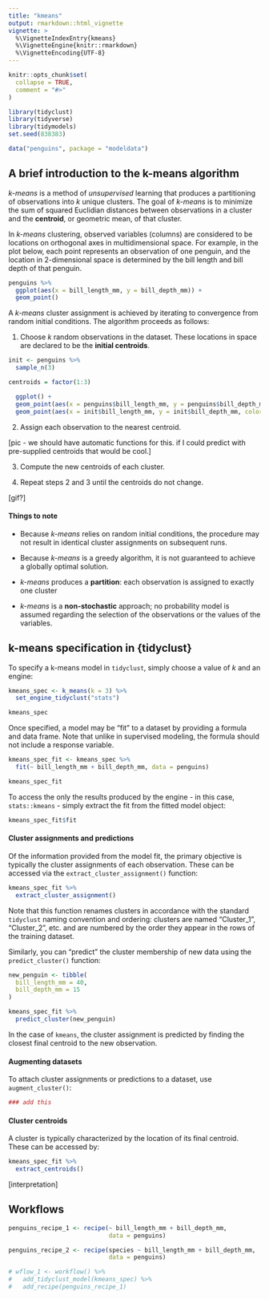 ```yaml
---
title: "kmeans"
output: rmarkdown::html_vignette
vignette: >
  %\VignetteIndexEntry{kmeans}
  %\VignetteEngine{knitr::rmarkdown}
  %\VignetteEncoding{UTF-8}
---
```


```r
knitr::opts_chunk$set(
  collapse = TRUE,
  comment = "#>"
)
```

```r
library(tidyclust)
library(tidyverse)
library(tidymodels)
set.seed(838383)

data("penguins", package = "modeldata")
```

## A brief introduction to the k-means algorithm

*k-means* is a method of *unsupervised* learning that produces a partitioning of
observations into *k* unique clusters.  The goal of *k-means* is to minimize the sum of
squared Euclidian distances between observations in a cluster and the **centroid**,
or geometric mean, of that cluster.

In *k-means* clustering, observed variables (columns) are considered to be locations
on orthogonal axes in multidimensional space.  For example, in the plot below,
each point represents an observation of one penguin, and the location in 2-dimensional
space is determined by the bill length and bill depth of that penguin.

```r
penguins %>%
  ggplot(aes(x = bill_length_mm, y = bill_depth_mm)) + 
  geom_point()
```


A *k-means* cluster assignment is achieved by iterating to convergence from random
initial conditions.  The algorithm proceeds as follows:

1. Choose *k* random observations in the dataset.  These locations in space are
declared to be the **initial centroids**.

```r
init <- penguins %>%
  sample_n(3)

centroids = factor(1:3)

  ggplot() + 
  geom_point(aes(x = penguins$bill_length_mm, y = penguins$bill_depth_mm)) +
  geom_point(aes(x = init$bill_length_mm, y = init$bill_depth_mm, color = clusters), size = 5)
```

2. Assign each observation to the nearest centroid.

[pic - we should have automatic functions for this.  if I could predict with
pre-supplied centroids that would be cool.]

3. Compute the new centroids of each cluster.

4. Repeat steps 2 and 3 until the centroids do not change.

[gif?]


#### Things to note

* Because *k-means* relies on random initial conditions, the procedure may not
result in identical cluster assignments on subsequent runs.

* Because *k-means* is a greedy algorithm, it is not guaranteed to achieve a
globally optimal solution.

* *k-means* produces a **partition**: each observation is assigned to exactly 
one cluster

* *k-means* is a **non-stochastic** approach; no probability model is assumed
regarding the selection of the observations or the values of the variables.


## k-means specification in {tidyclust}

To specify a k-means model in `tidyclust`, simply choose a value of $k$ and an
engine:

```r
kmeans_spec <- k_means(k = 3) %>%
  set_engine_tidyclust("stats") 

kmeans_spec
```

Once specified, a model may be "fit" to a dataset by providing a formula and 
data frame.  Note that unlike in supervised modeling, the formula should not
include a response variable.

```r
kmeans_spec_fit <- kmeans_spec %>%
  fit(~ bill_length_mm + bill_depth_mm, data = penguins)

kmeans_spec_fit
```

To access the only the results produced by the engine - in this case, `stats::kmeans` -
simply extract the fit from the fitted model object:

```r
kmeans_spec_fit$fit
```

#### Cluster assignments and predictions

Of the information provided from the model fit, the primary objective is typically
the cluster assignments of each observation.  These can be accessed via the
`extract_cluster_assignment()` function:

```r
kmeans_spec_fit %>%
  extract_cluster_assignment()
```

Note that this function renames clusters in accordance with the standard `tidyclust`
naming convention and ordering: clusters are named "Cluster_1", "Cluster_2", etc.
and are numbered by the order they appear in the rows of the training dataset.

Similarly, you can "predict" the cluster membership of new data using the 
`predict_cluster()` function:

```r
new_penguin <- tibble(
  bill_length_mm = 40,
  bill_depth_mm = 15
)

kmeans_spec_fit %>%
  predict_cluster(new_penguin)
```

In the case of `kmeans`, the cluster assignment is predicted by finding the closest
final centroid to the new observation.


#### Augmenting datasets

To attach cluster assignments or predictions to a dataset, use `augment_cluster()`:

```r
### add this
```


#### Cluster centroids

A cluster is typically characterized by the location of its
final centroid.  These can be accessed by:

```r
kmeans_spec_fit %>%
  extract_centroids()
```

[interpretation]


## Workflows

```r
penguins_recipe_1 <- recipe(~ bill_length_mm + bill_depth_mm,
                            data = penguins)

penguins_recipe_2 <- recipe(species ~ bill_length_mm + bill_depth_mm,
                            data = penguins)

# wflow_1 <- workflow() %>%
#   add_tidyclust_model(kmeans_spec) %>%
#   add_recipe(penguins_recipe_1)
```


























